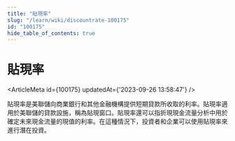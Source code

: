 ```yaml
---
title: "貼現率"
slug: "/learn/wiki/discountrate-100175"
id: "100175"
hide_table_of_contents: true
---
```



# 貼現率

<ArticleMeta id={100175} updatedAt={'2023-09-26 13:58:47'} />
<div className='border-solid border-b border-t-0 my-4 border-[var(--ifm-color-gray-300)]' />

貼現率是美聯儲向商業銀行和其他金融機構提供短期貸款所收取的利率。貼現率適用於美聯儲的貸款設施，稱為貼現窗口。貼現率還可以指折現現金流量分析中用於確定未來現金流量的現值的利率。在這種情況下，投資者和企業可以使用貼現率來進行潛在投資。
